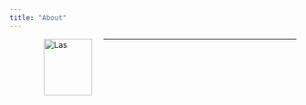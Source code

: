 ```yaml
---
title: "About"
---
```



<figure>

<img src="./images/LasWebPic.png" alt="Las" align="left" hspace="20" style="width:85px;height:100px;">
</figure>





* * * 
